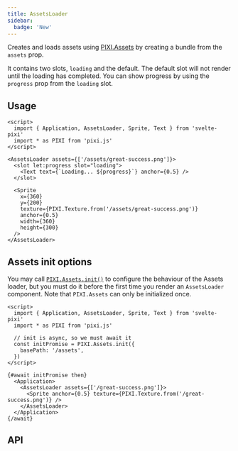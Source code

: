 ```yaml
---
title: AssetsLoader
sidebar:
  badge: 'New'
---
```



Creates and loads assets using [PIXI.Assets](https://pixijs.download/release/docs/PIXI.Assets.html) by creating a bundle from the `assets` prop.

It contains two slots, `loading` and the default. The default slot will not
render until the loading has completed. You can show progress by using the `progress` prop from the `loading` slot.

## Usage

```svelte live props={{ bg: 'white' }}
<script>
  import { Application, AssetsLoader, Sprite, Text } from 'svelte-pixi'
  import * as PIXI from 'pixi.js'
</script>

<AssetsLoader assets={['/assets/great-success.png']}>
  <slot let:progress slot="loading">
    <Text text={`Loading... ${progress}`} anchor={0.5} />
  </slot>

  <Sprite
    x={360}
    y={200}
    texture={PIXI.Texture.from('/assets/great-success.png')}
    anchor={0.5}
    width={360}
    height={300}
  />
</AssetsLoader>
```

## Assets init options

You may call [`PIXI.Assets.init()`](https://pixijs.download/dev/docs/PIXI.Assets.html#init) to configure
the behaviour of the Assets loader, but you must do it before the first time you render an `AssetsLoader` component.
Note that `PIXI.Assets` can only be initialized once.

```svelte
<script>
  import { Application, AssetsLoader, Sprite, Text } from 'svelte-pixi'
  import * as PIXI from 'pixi.js'

  // init is async, so we must await it
  const initPromise = PIXI.Assets.init({
    basePath: '/assets',
  })
</script>

{#await initPromise then}
  <Application>
    <AssetsLoader assets={['/great-success.png']}>
      <Sprite anchor={0.5} texture={PIXI.Texture.from('/great-success.png')} />
    </AssetsLoader>
  </Application>
{/await}
```

## API

<ComponentAPI component="AssetsLoader.svelte" />

